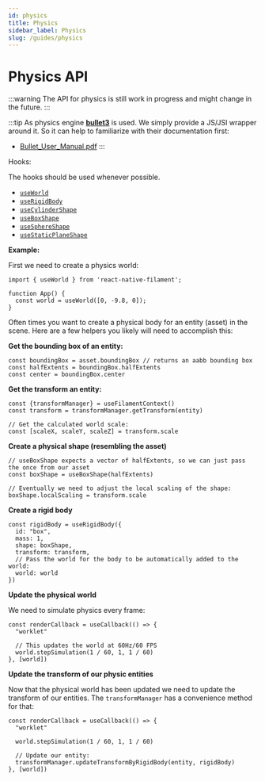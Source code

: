 ```yaml
---
id: physics
title: Physics
sidebar_label: Physics
slug: /guides/physics
---
```


# Physics API

:::warning
The API for physics is still work in progress and might change in the future.
:::

:::tip
As physics engine [**bullet3**](https://github.com/bulletphysics/bullet3) is used. We simply provide a JS/JSI wrapper around it.
So it can help to familiarize with their documentation first:
- [Bullet_User_Manual.pdf](https://github.com/bulletphysics/bullet3/blob/master/docs/Bullet_User_Manual.pdf)
:::


Hooks:

The hooks should be used whenever possible.

- [`useWorld`](../package/src/bullet/hooks/useWorld.ts)
- [`useRigidBody`](../package/src/bullet/hooks/useRigidBody.ts)
- [`useCylinderShape`](../package/src/bullet/hooks/useCylinderShape.ts)
- [`useBoxShape`](../package/src/bullet/hooks/useBoxShape.ts)
- [`useSphereShape`](../package/src/bullet/hooks/useSphereShape.ts)
- [`useStaticPlaneShape`](../package/src/bullet/hooks/useStaticPlaneShape.ts)


**Example:**

First we need to create a physics world:

```tsx
import { useWorld } from 'react-native-filament';

function App() {
  const world = useWorld([0, -9.8, 0]);
}
```

Often times you want to create a physical body for an entity (asset) in the scene.
Here are a few helpers you likely will need to accomplish this:

**Get the bounding box of an entity:**

```tsx
const boundingBox = asset.boundingBox // returns an aabb bounding box
const halfExtents = boundingBox.halfExtents
const center = boundingBox.center
```

**Get the transform an entity:**

```tsx
const {transformManager} = useFilamentContext()
const transform = transformManager.getTransform(entity)

// Get the calculated world scale:
const [scaleX, scaleY, scaleZ] = transform.scale
```

**Create a physical shape (resembling the asset)**

```tsx
// useBoxShape expects a vector of halfExtents, so we can just pass the once from our asset
const boxShape = useBoxShape(halfExtents)

// Eventually we need to adjust the local scaling of the shape:
boxShape.localScaling = transform.scale
```

**Create a rigid body**

```tsx
const rigidBody = useRigidBody({
  id: "box",
  mass: 1,
  shape: boxShape,
  transform: transform,
  // Pass the world for the body to be automatically added to the world:
  world: world
})
```

**Update the physical world**

We need to simulate physics every frame:

```tsx
const renderCallback = useCallback(() => {
  "worklet"

  // This updates the world at 60Hz/60 FPS
  world.stepSimulation(1 / 60, 1, 1 / 60)
}, [world])
```

**Update the transform of our physic entities**

Now that the physical world has been updated we need to update the transform of our entities.
The `transformManager` has a convenience method for that:

```tsx
const renderCallback = useCallback(() => {
  "worklet"

  world.stepSimulation(1 / 60, 1, 1 / 60)

  // Update our entity:
  transformManager.updateTransformByRigidBody(entity, rigidBody)
}, [world])